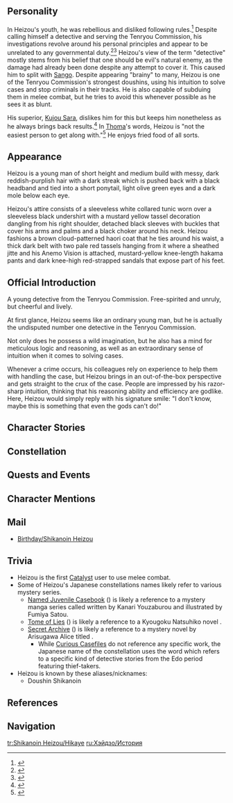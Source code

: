 {{CharacterTabs}}
{{Quote|A young prodigy detective from the Tenryou Commission. His senses are sharp and his thoughts are ingenious. No matter what unsolved case he's facing, he can get to the truth in unexpected ways.|Description from the Official Website<ref>Official Genshin Impact Website: [https://genshin.hoyoverse.com/m/en/character/inazuma?char=13 Shikanoin Heizou]</ref>}}

==Personality==
{{Quote|A young prodigy detective from the Tenryou Commission. His senses are sharp and his thoughts are clear.|In-game character attributes and profile page text}}
In Heizou's youth, he was rebellious and disliked following rules.<ref>{{Ref/NPC|Kano Nana}}</ref> Despite calling himself a detective and serving the Tenryou Commission, his investigations revolve around his personal principles and appear to be unrelated to any governmental duty.<ref>{{Ref/VO|Kamisato Ayato|About Shikanoin Heizou}}</ref><ref>{{Ref/VO|Sangonomiya Kokomi|About Shikanoin Heizou}}</ref> Heizou's view of the term "detective" mostly stems from his belief that one should be evil's natural enemy, as the damage had already been done despite any attempt to cover it. This caused him to split with [[Sango]]. Despite appearing "brainy" to many, Heizou is one of the Tenryou Commission's strongest doushins, using his intuition to solve cases and stop criminals in their tracks. He is also capable of subduing them in melee combat, but he tries to avoid this whenever possible as he sees it as blunt.

His superior, [[Kujou Sara]], dislikes him for this but keeps him nonetheless as he always brings back results.<ref>{{Ref/VO|Kujou Sara|About Shikanoin Heizou}}</ref> In [[Thoma]]'s words, Heizou is "not the easiest person to get along with."<ref>{{Ref/VO|Thoma|About Shikanoin Heizou}}</ref> He enjoys fried food of all sorts.


==Appearance==
<!-- Keep appearance section short and concise. Limit to 3 paragraphs with 3-4 sentences each. -->

Heizou is a young man of short height and medium build with messy, dark reddish-purplish hair with a dark streak which is pushed back with a black headband and tied into a short ponytail, light olive green eyes and a dark mole below each eye.

Heizou's attire consists of a sleeveless white collared tunic worn over a sleeveless black undershirt with a mustard yellow tassel decoration dangling from his right shoulder, detached black sleeves with buckles that cover his arms and palms and a black choker around his neck. Heizou fashions a brown cloud-patterned haori coat that he ties around his waist, a thick dark belt with two pale red tassels hanging from it where a sheathed jitte and his Anemo Vision is attached, mustard-yellow knee-length hakama pants and dark knee-high red-strapped sandals that expose part of his feet.

==Official Introduction==
{{Official Introduction
|title=Even the most seamless cloak fears an unexpected cold wind.
|link=https://www.hoyolab.com/article/4793716
|character=Shikanoin Heizou
}}

A young detective from the Tenryou Commission. Free-spirited and unruly, but cheerful and lively.

At first glance, Heizou seems like an ordinary young man, but he is actually the undisputed number one detective in the Tenryou Commission.

Not only does he possess a wild imagination, but he also has a mind for meticulous logic and reasoning, as well as an extraordinary sense of intuition when it comes to solving cases.

Whenever a crime occurs, his colleagues rely on experience to help them with handling the case, but Heizou brings in an out-of-the-box perspective and gets straight to the crux of the case.
People are impressed by his razor-sharp intuition, thinking that his reasoning ability and efficiency are godlike. Here, Heizou would simply reply with his signature smile: "I don't know, maybe this is something that even the gods can't do!"

==Character Stories==
{{Character Story
|title1        = Character Details
|text1         = <p>Shikanoin Heizou is an extraordinary young detective.</p><p>Though working at the Tenryou Commission, he is at odds with the usual impression of a public servant, who is expected to be "stern," "solemn"... and "solemn" again.</p><p>On the outside, he appears more well-behaved and polite than any other new hires, but on the inside, he is actually thumbing his nose at all the official mumbo jumbo.</p><p>Unlike his colleagues, he does not go to the Station to report for duty on a daily basis and rarely shows up for any routine patrols.</p><p>It can seem like ages since you last saw him, and you may finally chance upon him at some crime scene. Yet, judging by that ever-present grin, you can hardly tell if he is actually there working.</p><p>Funnily enough, all his "unorthodox behaviors as a public servant" are somewhat acquiesced to.</p><p>His colleagues are more than willing to work with him and his boss seldom criticizes him for being this unfettered.</p><p>Even his boss's boss inquires after him every now and then.</p><p>All this can be safely chalked up to his unrivaled prowess as a detective.</p><p>Whenever the Tenryou Commission is tackling an unusually complicated case, be it a major one or a mysterious one, everyone regards Heizou as their last hope to crack the code.</p><p>Even the head of the Police Station marvels at his extensive experience in solving cases, but Heizou himself has a different opinion about that.</p><p>"Experience is another name for people's past mistakes, and that's not my trump card."</p><p>"My trump card is something I was born with."</p>
|mention1      = 

|title2        = Character Story 1
|friendship2   = 2
|text2         = <p>Joining the Tenryou Commission is no easy task. Not only do you have to pass the ability test, but also a thorough background check.</p><p>Therefore, candidates are usually required to declare some essential information, such as any valuable property.</p><p>According to Yoriki [[Owada]], who was in charge of the check at the time, when Heizou applied, he handed in nothing but a blank declaration form.</p><p>It was a bright and sunny morning. Sitting opposite Owada, Heizou was curiously exploring the place with his eyes. Owada, who had been around the block by then, spent a moment deciphering the blank form, then looked up and insinuated,</p><p>"I've met many brilliant young people. However, it's a shame that none of them made it to the Station in the end."</p><p>Hearing this, all of a sudden, that seemingly hyperactive young man stopped looking around, sat up straight, and looked Owada in the eye.</p><p>"Right. How about a young person like me?"</p><p>His switching happened so fast that Yoriki Owada was suddenly stunned, feeling like prey in the sights of some hawk-eyed predator.</p><p>Out of nowhere, a strange sensation came over him, as if at that moment, he was the one being scrutinized.</p><p>He said jokingly then, as though it would steady his nerves,</p><p>"The Tenryou Commission does not discriminate against the poor. But if you have literally nothing to declare, then we'll make sure we pay extra attention to your background."</p><p>It was followed by an unexpected silence. The one sitting opposite looked straight at him without saying a word, just as before.</p><p>Owada wasn't feeling his best, his forehead slightly twitching. Maybe it was too hot. He made to wipe off the sweat with the back of his hand.</p><p>However, there was no sweat on his forehead at all. Owada stared blankly at the dry back of his hand, not knowing if he should wipe again or put his hand down.</p><p>The young man burst out into laughter upon seeing this. His hearty laughter immediately relieved Owada from his overwhelmed state.</p><p>Heizou just leaned on the table with his chin in one hand, pointing to his head with the other. He smiled at Owada and said,</p><p>"Other than my genius, I have nothing to declare."</p>
|mention2      = Owada

|title3        = Character Story 2
|friendship3   = 3
|text3         = <p>The Tenryou Commission is in fact not where Heizou started his career as a detective.</p><p>Before all this happened, Heizou once owned an agency called "Bantan Sango & Heizou Detective Agency."</p><p>It was what was to become [[Bantan Sango Detective Agency]] in Inazuma City now, which was actually co-founded by Heizou and Sango in the beginning.</p><p>The story of the two started with them striking an instant chord with each other, only to end with them regretfully parting ways.</p><p>After the breakdown of their partnership, Heizou's name, naturally, was taken down from the old business.</p><p>As for the reason behind it all, it can probably all be summed up as "they had different visions."</p><p>Sango believes that a detective's entire mission is to uncover the truth, which is something of utmost significance. Most detectives also hold this belief dear to their hearts.</p><p>But Heizou reckons there's more to it. That there might be something that's even more vital than the truth.</p><p>Years of experience working as a detective have made him aware that when a new case comes to him, that means something unfortunate has already happened.</p><p>No matter how the criminals are punished for their evil conduct afterward, it cannot change the fact that someone has already been hurt.</p><p>Similarly, no matter how skilled a doctor is, they will never be able to treat a patient and pretend that nothing ever happened, telling them,</p><p>"Look, all your wounds have healed, as if you were never wounded in the first place."</p><p>The truth is from then on, whenever the patient sees a doctor, sees an infirmary, or sees the scars left by the operation, they will be reminded every time of all the wounds that were once on their body, hurting them.</p><p>Doctors are helpless to prevent violent actions from being executed somewhere. Detectives cannot stop new cases from emerging. But Heizou hopes to break this status quo once and for all.</p><p>"If I can't nip evil in the bud, then I shall be its natural enemy."</p><p>"The name of Shikanoin Heizou will be renowned throughout the world and intimidate anyone with malicious intent all across Teyvat."</p><p>"They will realize one thing. Once they submit to the darkness, I will hunt them down to the ends of the earth."</p><p>It was at that point that he made his decision to leave the agency and join the Tenryou Commission.</p><p>It was the starting point for him to become the "detective" he seeks to be.</p>
|mention3      = Sango

|title4        = Character Story 3
|friendship4   = 4
|text4         = <p>"I've read in the novels that every great detective has an assistant, just like every katsudon has a pork cutlet."</p><p>At the Police Station, the new recruit [[Uesugi]] approached Heizou with a big smile on his face.</p><p>"So, Heizou, what do you think? Can I be your assistant? I'm very clever."</p><p>Heizou eyed this chirpy young man up with a grin, then rubbed his chin and replied,</p><p>"My intuition tells me that you are not that clever."</p><p>"Huh? May... maybe your intuition is wrong."</p><p>The sentence Uesugi just uttered seemed to have some magic to it as if it were a closing joke made at the end of a comedy. On hearing that, his nearby senior colleagues all laughed like a supportive audience.</p><p>The clever Uesugi immediately realized that he had said something inappropriate, so he tried to patch his statement up.</p><p>"What I meant is... we can't just rely solely on intuition in our line of work!"</p><p>Unexpectedly, everyone laughed even harder this time. Uesugi, not comprehending what had happened, thought to himself that maybe he should really consider being a comedian.</p><p>At that moment, Heizou brushed his shoulder as if to remove the awkwardness along with the dust.</p><p>"I was just joking. Actually, my intuition tells me that you, Uesugi, are going to be an excellent Doushin."</p><p>"And so, I suggest that you find your own assistant should you have the time."</p><p>No sooner had Heizou finished his sentence than he had run away like the wind, leaving a still-baffled Uesigi and his guffawing colleagues behind.</p><p>...</p><p>"You've still got a long way to go before you can be Doushin Shikanoin's assistant."</p><p>"I was just trying to help since I noticed that he has no assistant..."</p><p>"Of course he does. He mentioned his assistant many times."</p><p>"What?! Has he?"</p><p>"Didn't you hear him say 'my intuition tells me' multiple times?"</p><p>"Huh?! Are you saying... that his assistant is... his intuition?!"</p><p>"Exactly! That guy can solve cases merely with his intuition. Isn't that wild?"</p>
|mention4      = Uesugi

|title5        = Character Story 4
|friendship5   = 5
|text5         = <p>When it comes to performance, Heizou should've been promoted many a time, considering all his achievements.</p><p>However, in reality, Heizou has been a Doushin ever since he joined the Tenryou Commission.</p><p>On the other hand, many among his colleagues and superiors have risen through the ranks as a by-product of his achievements.</p><p>After Heizou's cousin, [[Kano Nana]], heard about it, she came to Heizou and determined to stand up for him.</p><p>"You may be a brat, but this unfair treatment you've suffered is way worse."</p><p>"I'm going to give those goons a piece of my mind!"</p><p>Heizou knew his cousin very well, so to save her from any trouble, Heizou patiently explained the reasons behind this situation — a rare thing for him.</p><p>"Cuz, don't consider me lesser than them."</p><p>"Wanna take a guess at how many inmates at the Police Station Jail can name the Yoriki?"</p><p>Heizou spread his fingers of one hand, palm facing her. "This number at most."</p><p>Having no idea what he was getting at, Kano Nana replied hesitantly, "Five?"</p><p>"What about the ones who can name this genius detective right in front of you?"</p><p>Heizou spread his fingers of the other hand, this time palm facing himself, "This many at least."</p><p>"Five again? What's the difference?"</p><p>Heizou laughed, "Cuz, I'm talking about the number of hairs on my hands!"</p><p>"Just like we have no hair on our palms, none of the inmates can name all the Yoriki."</p><p>"But the inmates who can name me are as many as the hairs on the back of my hand!"</p><p>"Now that my influence has far exceeded that of those Yoriki, what's in it for me to get promoted?"</p><p>"On the contrary, staying close to the front line means that more criminals will be intimidated by the name of Shikanoin Heizou — that's my ultimate goal."</p><p>"So don't worry about me, cuz. I have never strayed, and I will never stray from my path!"</p>
|mention5      = Kano Nana

|title6        = Character Story 5
|friendship6   = 6
|text6         = <p>Just as Heizou claims, the most well-known name at the Police Station Jail is not that of any Yoriki, or even that of the General of the Tenryou Commission... But is instead the name of Doushin Shikanoin Heizou.</p><p>Here, at least, even the name of the [[Raiden Shogun]] herself might be lesser in stature compared to his.</p><p>After all, none of these criminals, great or small, have ever been personally nabbed by the Shogun, but a great many of them are surely here on Heizou's account.</p><p>This is how things panned out:</p><p>It started with some arrogant crooks boasting while temporarily out from behind bars of how elite their criminal skills were and how they had sent government officials off on wild goose chases, seeking to gain the admiration of their fellows.</p><p>But when asked why they were caught in spite of their great skills, they would often blame, through clenched teeth, the matter on "that detective."</p><p>"Not that I didn't try, mind you, but he's just too cunning!"</p><p>Thus did the detective's name spread throughout the prison.</p><p>Even later on, the situation would again change when the criminals discovered that the detective who caught them was someone named "Shikanoin Heizou."</p><p>It was one thing if a single detective could catch some skilled crooks. Perhaps he was just a good detective.</p><p>But if countless high-level criminals were seized by this one man, then surely he could not be an ordinary person.</p><p>In that moment, everyone present imagined something similar.</p><p>A trickster god in the guise of humanity, scheming and cunning beyond compare, seeing into the hearts of mortals with contemptuous ease.</p><p>Why, a change of sides would see such a fellow become the greatest criminal in history!</p><p>Those who were unwilling to take part in further affray spoke no more, while even the most hardened and wicked amongst them secretly thought:</p><p>"It might be best not to take him on, or to speak more ill about him than we should."</p><p>Even the fiercest criminal lords no longer use his name even when they wish to boast, instead using the pseudonym "Cyclone."</p><p>When the Doushin on guard duty heard this new title, they would ask what it meant.</p><p>And some petty criminals would reply, "A calamity! A plague upon all us crooks!"</p>
|mention6      = Raiden Shogun

|title7        = Martial Arts Tournament Champion's Medal
|friendship7   = 4
|text7         = <p>The way Heizou sees it, detectives are to destroy their opponents' defenses using their intelligence.</p><p>Using force to subdue criminals is, inevitably, the inferior way of doing things, and so Heizou does his best to avoid this in his daily work.</p><p>As such, his reputation at the Police Station was, for the longest time, one of a brainy but dainty character.</p><p>Thus, everyone was all too sure that he would be in for a tough time at the internal martial arts contest held by the Station.</p><p>This would be a no-holds-barred contest: neither limitations on schools nor restrictions of weapons would hold any sway here. The only rule was that the one to knock their opponent from a fifty-pace ring would triumph.</p><p>To everyone's shock, however, the "brainy" Heizou would show up to this contest without using Vision, and he carried no weapon but his two bare fists, which in turn carried him to the final.</p><p>During that match, [[Kujou Sara]], who had arrived upon hearing rumors of his prowess, assessed that the match was over even before it began.</p><p>"Doushin Shikanoin moves lightly and his fists are the match of any weapon. It would be hard to match him in melee — and only a skilled bowman would triumph."</p><p>As she predicted, Heizou's opponent would concede defeat after taking seventeen punches to the left side, with only a streak of Heizou's hair sliced off to show for it.</p><p>But just as he was about to be crowned champion, Kujou Sara herself walked into the ring and picked up a training bow, requesting a match with Heizou.</p><p>There was a brief uproar. Most of the people participating in the tournament were rather junior Doushin, and no one had expected that General Kujou herself would attend.</p><p>Heizou narrowed his eyes. He had originally only come to test his skills, such that he might not be found wanting in the extreme situations where his wits alone would not be sufficient.</p><p>But at this moment, his blood was up and the spirit of competition had descended on him like it often does on youths, and so he gladly accepted. In a flash, the atmosphere heated up and everyone was flushed with excitement.</p><p>"Great going, Heizou!" Doushin Uesugi yelled from the stands, Yoriki Owada quietly pumping a fist from beside him.</p><p>After a moment's preparation, both parties entered the ring. The rules were slightly different this time: neither of them would use their Visions. This would only be a contest at fifty paces between Sara's arrow and Heizou's fists. Whoever touched the other first with their weapon would be declared the victor.</p><p>The atmosphere by now was practically bursting at the seams. The battle was about to begin. Yet few realized that in a battle between experts, each move was peril itself, and that the match would be ended in a single shot.</p><p>Sara let fly, and fifty paces away, Heizou was seen with his right hand clenched in front of his chest, tightly gripping an arrow that quivered but two finger-widths from his heart like a striking serpent.</p><p>"It's my loss. What a frighteningly fast shot," Heizou said with a laugh, before throwing the arrow aside. "There was no time to evade, General, so I was forced to touch your weapon."</p><p>"I won by dint of the rules alone. I have met very few who could catch one of my arrows barehanded. I doubt the result would be so certain, were this a real battle."</p><p>Sara's eyes glimmered as she spoke such praise.</p><p>"Doushin Shikanoin, you are skilled in both mind and hand. You will do great things, should you be more disciplined."</p><p>...</p><p>Half a month later, a champion's medal specially made by the Tenryou Commission arrived at the [[Grand Narukami Shrine]], along with a handwritten note.</p><p>"Here's a little something, cuz, for you to give to my old man when you've got the time. Y'know, just to let him know that I haven't completely made a mess of his teachings and all."</p>
|mention7      = Kujou Sara

|title8        = Vision
|friendship8   = 6
|text8         = <p>Heizou mentions his childhood very little, for it was not a happy one.</p><p>He was born in a remote village where his ancestry was rather prominent and his father was a martial artist of some small repute.</p><p>But just like every other rebellious child in the world, he only wished to escape having to take up his father's work, even as he was forced to learn martial arts alongside him.</p><p>This state of affairs would persist until Heizou made a friend who claimed to be from a wealthy merchant family at a festival.</p><p>This friend was a bright and agile mind, and would often bring all manner of new gadgets for Heizou to play with, saying that they were from his family's storehouse.</p><p>Books from [[Sumeru]], mysterious toys from [[Fontaine]] of all sorts... These toys injected significant vibrance into Heizou's otherwise monotonous life.</p><p>The friends grew closer as they grew older, but Heizou also began to notice a problem.</p><p>His friend's clothes were always filthy, hardly the sort of image a rich merchant's son should have.</p><p>He thus decided to have an honest talk with his friend. They would have a conversation like proper adults.</p><p>Unexpectedly, his friend immediately admitted to having deceived him, and even confessed that all the gifts he had given Heizou were stolen from the local merchant's guild.</p><p>He even went so far as to relate that he had originally met Heizou at the festival with the intention to steal some valuables from the latter, only for them to have become friends instead.</p><p>He laughed as he confessed these matters, as if this was some interesting tale.</p><p>Heizou was furious, though he knew not what he was angry at: was he angry at having been deceived by his best friend? Or was it because his best friend was a criminal?</p><p>Regardless, he reprimanded his friend harshly: "We're not friends anymore!"</p><p>Fuming, he returned home, sought out each and every item he had been given, and threw them all out, till nothing but a single green pebble remained.</p><p>This was one of a pair of "treasures" the two of them had fished out from a small stream, and each of them had taken one. This item alone was not tainted by theft, and was perhaps purer even than their friendship.</p><p>Gazing upon it, Heizou hardened his heart and threw it out the window... only for it to strike the window lattice and come flying back, rolling under his bed.</p><p>Now irate, and seeing how even the heavens were conspiring against him in this endeavor, Heizou, in a fit of growing pique, dumped himself on the ground like a frog with a punctured belly, refusing to move.</p><p>Looking at the ceiling despondently, he told himself that he would one day put these ill things out of his mind. Yet the world is such that the more we wish to forget things, the more they shall refuse to be forgotten.</p><p>A year later, when the festival where he and his friend first met rolled back around, Heizou happened to rediscover the pebble, and had it on him as he traveled to attend the festival.</p><p>He knew not what he was expecting, but fate already had an answer on hand... though it was not the one Heizou expected.</p><p>Heizou would meet his friend again that day, collapsed by the roadside in a pool of his own blood amidst the screams of the crowd.</p><p>Just a moment earlier, his friend had gotten into an altercation with a ruffian who had angled to steal his Mora purse, and who then in a panic had plunged a dagger into his heart.</p><p>Heizou dashed over to check on his old friend, the pebble in his hand falling by the wayside. Catching sight of it, his friend's dull eyes lit up just a little.</p><p>"Come here to see me, did you... Heizou?"</p><p>Heizou tried to keep pressure over his good friend's chest, but the blood kept seeping through his fingers, and he was again filled with fury, even more so than the year prior.</p><p>"Just shut up! Shut up!" He yelled at his friend.</p><p>His friend shook his head, and with great effort opened his purse. There was not a single Mora inside — nothing but the green pebble that had belonged to him.</p><p>Squeezing the last ounce of his strength out, he held the pebble out to Heizou with a smile broader than when they had parted.</p><p>"I... I came to see you, too..."</p><p>...</p><p>Heizou did not recall how he had returned home. His mind was blank, filled with nothing but rage and disgust.</p><p>But in that moment, his intuition told him that he felt rage and disgust at a certain thing, and that he and it had always been foes.</p><p>This thing had mixed deception into friendship, and it had caused life to be cut short before its time. "Sin." That was its name.</p><p>But it was not his friend's sin of deception or theft, nor was it the murder that the thief committed. It was something more abstract, something of a higher order.</p><p>It was the culmination of all the sins in this world, hovering over all like a titanic shadow covering the skies, fixing its cold and unfeeling gaze on all that was good in this world, and seeking ways to snuff it out.</p><p>One morning, one month later, Heizou sneaked out of doors to travel afar, leaving a farewell note behind. He had found his enemy, and he would now embark on a journey to make war against it.</p><p>Accompanying him on this journey was a green stone, but it was not the pebble that symbolized friendship, but instead a Vision that stood for his resolve.</p>
|mention8      = 
}}

==Constellation==
{{Constellation Lore|Cervus Minor}}

==Quests and Events==
{{Quest Appearances}}

==Character Mentions==
{{Character Mentions}}

==Mail==
* [[Birthday/Shikanoin Heizou]]

==Trivia==
* Heizou is the first [[Catalyst]] user to use melee combat.
* Some of Heizou's Japanese constellations names likely refer to various mystery series.
** [[Named Juvenile Casebook]] ({{lang|ja=通称少年事件簿|mini=1}}) is likely a reference to a mystery manga series called {{w|The Kindaichi Case Files}} written by Kanari Youzaburou and illustrated by Fumiya Satou.
** [[Tome of Lies]] ({{lang|ja=荒唐無稽百物語|mini=1}}) is likely a reference to a Kyougoku Natsuhiko novel {{lang|ja=巷説百物語|ja_rm=Kousetsu Hyaku Monogatari|ja_tl=A Hundred Tales of Karma|mini=1}}.
** [[Secret Archive]] ({{lang|ja=屏禁密室大図鑑|mini=1}}) is likely a reference to a mystery novel by Arisugawa Alice titled {{lang|ja=有栖川有栖の密室大図鑑|ja_rm=Arisugawa Arisu no Misshitsu Daizukan|ja_tl=Arisugawa Alice's Illustrated Guide to the Locked Room|mini=1}}.
*** While [[Curious Casefiles]] do not reference any specific work, the Japanese name of the constellation uses the word {{lang|ja=捕物帳|ja_rm=torimonochou|mini=1}} which refers to a specific kind of detective stories from the Edo period featuring thief-takers.
* Heizou is known by these aliases/nicknames:
**Doushin Shikanoin

==References==
{{Reflist|2}}

==Navigation==
{{Character Navbox|link type=lore}}
[[tr:Shikanoin Heizou/Hikaye]]
[[ru:Хэйдзо/История]]